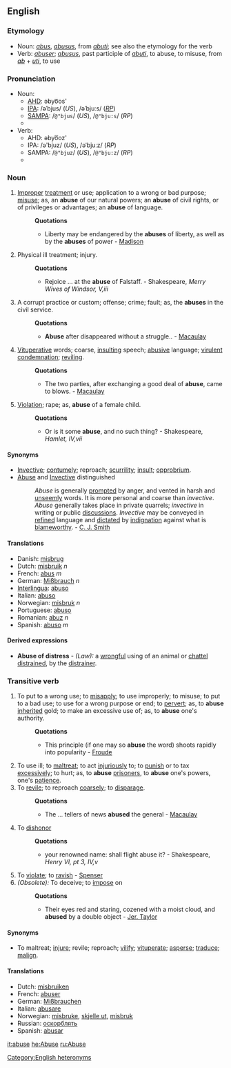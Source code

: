 {{webster}}
{{rfc}}
==English==
===Etymology===
*Noun: {{F.}} ''[[abus]]'', {{L.}} ''[[abusus]]'', from ''[[abuti]]''; see also the etymology for the verb
*Verb: {{F.}} ''[[abuser]]''; {{L.}} ''[[abusus]]'', past participle of ''[[abuti]]'', to abuse, to misuse, from ''[[ab]]'' + ''[[uti]]'', to use

=== Pronunciation===
*Noun:
**[[AHD]]: əbyo͞os'
**[[IPA]]: /əˈbjus/ (''US''), /əˈbjuːs/ (''[[RP]]'')
**[[SAMPA]]: /<tt>@"bjus</tt>/ (''US''), /<tt>@"bju:s</tt>/ (''RP'')
**{{audio|en-us-abuse-noun.ogg|Audio (US)}}
*Verb:
**AHD: əbyo͞oz'
**IPA: /ə'bjuz/ (''US''), /əˈbjuːz/ (''RP'')
**SAMPA: /<tt>@"bjuz</tt>/ (''US''), /<tt>@"bju:z</tt>/ (''RP'')
**{{audio|en-us-abuse-verb.ogg|Audio (US)}}

=== Noun ===
#[[Improper]] [[treatment]] or use; application to a wrong or bad purpose; [[misuse]]; as, an '''abuse''' of our natural powers; an '''abuse''' of civil rights, or of privileges or advantages; an '''abuse''' of language.
#:'''Quotations'''
#:*Liberty may be endangered by the '''abuses''' of liberty, as well as by the '''abuses''' of power - [[Madison]]
#Physical ill treatment; injury.
#:'''Quotations'''
#:*Rejoice ... at the '''abuse''' of Falstaff. - Shakespeare, ''Merry Wives of Windsor, V,iii''
#A corrupt practice or custom; offense; crime; fault; as, the '''abuses''' in the civil service.
#:'''Quotations'''
#:*'''Abuse''' after disappeared without a struggle.. - [[Macaulay]]
#[[Vituperative]] words; coarse, [[insulting]] speech; [[abusive]] language; [[virulent]] [[condemnation]]; [[reviling]].
#:'''Quotations'''
#:*The two parties, after exchanging a good deal of '''abuse''', came to blows. - [[Macaulay]]
#[[Violation]]; rape; as, '''abuse''' of a female child.
#:'''Quotations'''
#:*Or is it some '''abuse''', and no such thing? - Shakespeare, ''Hamlet, IV,vii'' 

====Synonyms====
*[[Invective]]; [[contumely]]; reproach; [[scurrility]]; [[insult]]; [[opprobrium]]. 
*[[Abuse]] and [[Invective]] distinguished
*:''Abuse'' is generally [[prompted]] by anger, and vented in harsh and [[unseemly]] words. It is more personal and coarse than ''invective''. ''Abuse'' generally takes place in private quarrels; ''invective'' in writing or public [[discussions]]. ''Invective'' may be conveyed in [[refined]] language and [[dictated]] by [[indignation]] against what is [[blameworthy]]. - [[C. J. Smith]] 

==== Translations ====
*Danish: [[misbrug]] 
*Dutch: [[misbruik]] ''n''
*French: [[abus]] ''m''
*German: [[Mißbrauch]] ''n''
*[[Interlingua]]: [[abuso#Interlingua|abuso]]
*Italian: [[abuso#Italian|abuso]]
*Norwegian: [[misbruk]] ''n''
*Portuguese: [[abuso#Portuguese|abuso]]
*Romanian: [[abuz]] ''n''
*Spanish: [[abuso#Spanish|abuso]] ''m''

====Derived expressions====
*'''Abuse of distress''' - ''(Law):'' a [[wrongful]] using of an animal or [[chattel]] [[distrained]], by the [[distrainer]].

=== Transitive verb ===
{{en-infl-reg-other-e|abus|e||}}

#To put to a wrong use; to [[misapply]]; to use improperly; to misuse; to put to a bad use; to use for a wrong purpose or end; to [[pervert]]; as, to '''abuse''' [[inherited]] gold; to make an excessive use of; as, to '''abuse''' one's authority.
#:'''Quotations'''
#:*This principle (if one may so '''abuse''' the word) shoots rapidly into popularity - [[Froude]]
#To use ill; to [[maltreat]]; to act [[injuriously]] to; to [[punish]] or to tax [[excessively]]; to hurt; as, to '''abuse''' [[prisoners]], to '''abuse''' one's powers, one's [[patience]].
#To [[revile]]; to reproach [[coarsely]]; to [[disparage]].
#:'''Quotations'''
#:*The ... tellers of news '''abused''' the general - [[Macaulay]]
#To [[dishonor]]
#:'''Quotations'''
#:*your renowned name: shall flight abuse it? - Shakespeare, ''Henry VI, pt 3, IV,v''
#To [[violate]]; to [[ravish]] - [[Spenser]]
#''(Obsolete):'' To deceive; to [[impose]] on
#:'''Quotations'''
#:*Their eyes red and staring, cozened with a moist cloud, and '''abused''' by a double object - [[Jer. Taylor]]

====Synonyms====
*To maltreat; [[injure]]; revile; reproach; [[vilify]]; [[vituperate]]; [[asperse]]; [[traduce]]; [[malign]].

==== Translations ====
*Dutch: [[misbruiken]]
*French: [[abuser]]
*German: [[Mißbrauchen]]
*Italian: [[abusare]]
*Norwegian: [[misbruke]], [[skjelle ut]], [[misbruk]]
*Russian: [[оскорблять]]
*Spanish: [[abusar]]

[[it:abuse]]
[[he:Abuse]]
[[ru:Abuse]]
[[Category:English heteronyms]]